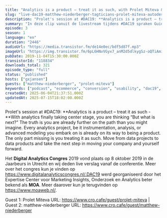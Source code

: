 ```yaml
---
title: "Analytics is a product – treat it as such, with Prolet Miteva & Matthew Niederberger"
slug: "live-dac19-matthew-niederberger-tagticians-prolet-miteva-autodesk"
description: "Prolet's session at #DAC19: **Analytics is a product – treat it as such - **With analytics finally taking center stage, you are thinking “But what is next?” The truth is you are already further on the path than you might imagine. Every analytics project, be it instrumentation, analysis, or advanced modeling you embark on is already on its way to being a product. The only part missing is you treating it as such. Move from data projects to data products and take the next step in moving your company and yourself forward.\n\nHet **Digital Analytics Congres** 2019 vond plaats op 8 oktober 2019 in de Jaarbeurs in Utrecht en wij deden live verslag vanaf de conferentie. Meer over het congres kun je vinden op https://www.digitalanalyticscongres.nl/.DAC19 werd georganiseerd door het Expertise Center voor Marketing Insights, Onderzoek en Analytics beter bekend als **MOA**. Meer daarover kun je terugvinden op https://www.moaweb.nl/.\n\nGuest 1: Prolet Miteva URL: https://www.cro.cafe/guest/prolet-miteva | Guest 2: matthew-niederberger URL: https://www.cro.cafe/guest/matthew-niederberger"
summary: "In deze clip vanuit de livestream tijdens #DAC19 spraken Guido en Bart met Matthew Niederberger van Tagticians en Prolet Miteva van Autodesk."
episode: 3
season: 1
language: "en"
duration: "2446"
audioUrl: "https://media.transistor.fm/de14e0ec/bdf5d87f.mp3"
imageUrl: "https://img.transistor.fm/6pL6HNvVGyx7_anM2d5dlkygSz-oQTiAmi5QxJkt4lg/rs:fill:3000:3000:1/q:60/aHR0cHM6Ly9pbWct/dXBsb2FkLXByb2R1/Y3Rpb24udHJhbnNp/c3Rvci5mbS9jZDVk/OWRkZGU1YjE3YzNh/YWZhZWJiNDk2MDIx/YTExZS5qcGVn.webp"
pubDate: 2019-11-04T15:30:00.000Z
transistorId: "118834"
downloads_total: 321
episode_type: "full"
status: "published"
hosts: ["gxjansen"]
guests: ["matthew-niederberger", "prolet-miteva"]
keywords: ["podcast", "ecommerce", "conversion", "usability", "dac19", "moa", "livestream"]
createdAt: 2025-06-04T21:37:51.000Z
updatedAt: 2025-07-15T18:02:00.000Z
---
```


Prolet's session at #DAC19: **Analytics is a product – treat it as such - **With analytics finally taking center stage, you are thinking “But what is next?” The truth is you are already further on the path than you might imagine. Every analytics project, be it instrumentation, analysis, or advanced modeling you embark on is already on its way to being a product. The only part missing is you treating it as such. Move from data projects to data products and take the next step in moving your company and yourself forward.

Het **Digital Analytics Congres** 2019 vond plaats op 8 oktober 2019 in de Jaarbeurs in Utrecht en wij deden live verslag vanaf de conferentie. Meer over het congres kun je vinden op https://www.digitalanalyticscongres.nl/.DAC19 werd georganiseerd door het Expertise Center voor Marketing Insights, Onderzoek en Analytics beter bekend als **MOA**. Meer daarover kun je terugvinden op https://www.moaweb.nl/.

Guest 1: Prolet Miteva URL: https://www.cro.cafe/guest/prolet-miteva | Guest 2: matthew-niederberger URL: https://www.cro.cafe/guest/matthew-niederberger
